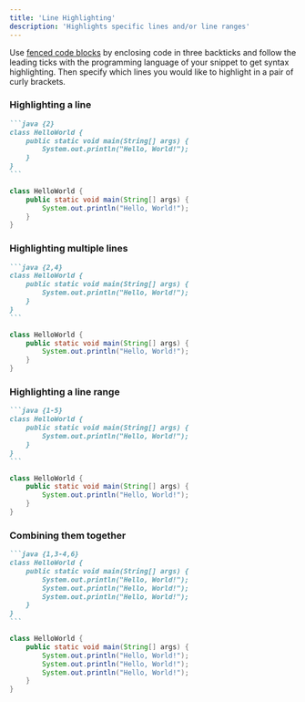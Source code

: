 ```yaml
---
title: 'Line Highlighting'
description: 'Highlights specific lines and/or line ranges'
---
```


Use [fenced code blocks](https://www.markdownguide.org/extended-syntax/#fenced-code-blocks) by enclosing code in three backticks and follow the leading ticks with the programming language of your snippet to get syntax highlighting. Then specify which lines you would like to highlight in a pair of curly brackets.

### Highlighting a line

````md
```java {2}
class HelloWorld {
    public static void main(String[] args) {
        System.out.println("Hello, World!");
    }
}
```
````

```java {2}
class HelloWorld {
    public static void main(String[] args) {
        System.out.println("Hello, World!");
    }
}
```

### Highlighting multiple lines

````md
```java {2,4}
class HelloWorld {
    public static void main(String[] args) {
        System.out.println("Hello, World!");
    }
}
```
````

```java {2,4}
class HelloWorld {
    public static void main(String[] args) {
        System.out.println("Hello, World!");
    }
}
```

### Highlighting a line range

````md
```java {1-5}
class HelloWorld {
    public static void main(String[] args) {
        System.out.println("Hello, World!");
    }
}
```
````

```java {1-5}
class HelloWorld {
    public static void main(String[] args) {
        System.out.println("Hello, World!");
    }
}
```

### Combining them together

````md
```java {1,3-4,6}
class HelloWorld {
    public static void main(String[] args) {
        System.out.println("Hello, World!");
        System.out.println("Hello, World!");
        System.out.println("Hello, World!");
    }
}
```
````

```java {1,3-4,6}
class HelloWorld {
    public static void main(String[] args) {
        System.out.println("Hello, World!");
        System.out.println("Hello, World!");
        System.out.println("Hello, World!");
    }
}
```
